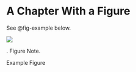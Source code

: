 # A Chapter With a Figure

See @fig-example below.

:::: {#fig-example}
![](image/example.png)
\raggedright\textit{Note}. Figure Note.

Example Figure
::::